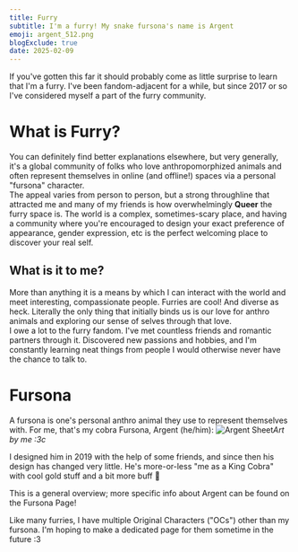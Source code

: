 ```yaml
---
title: Furry
subtitle: I'm a furry! My snake fursona's name is Argent
emoji: argent_512.png
blogExclude: true
date: 2025-02-09
---
```


If you've gotten this far it should probably come as little surprise to learn that I'm a furry. I've been fandom-adjacent for a while, but since 2017 or so I've considered myself a part of the furry community.

# What is Furry?
You can definitely find better explanations <TextDeco inline={true} url="https://en.wikipedia.org/wiki/Furry_fandom">elsewhere</TextDeco>, but very generally, it's a global community of folks who love anthropomorphized animals and often represent themselves in online (and offline!) spaces via a personal "fursona" character.\
The appeal varies from person to person, but a strong throughline that attracted me and many of my friends is how overwhelmingly **Queer** the furry space is. The world is a complex, sometimes-scary place, and having a community where you're encouraged to design your exact preference of appearance, gender expression, etc is the perfect welcoming place to discover your real self.

## What is it to me?
More than anything it is a means by which I can interact with the world and meet interesting, compassionate people. Furries are cool! And diverse as heck. Literally the only thing that initially binds us is our love for anthro animals and exploring our sense of selves through that love.\
I owe a lot to the furry fandom. I've met countless friends and romantic partners through it. Discovered new passions and hobbies, and I'm constantly learning neat things from people I would otherwise never have the chance to talk to.

# Fursona
A fursona is one's personal anthro animal they use to represent themselves with. For me, that's my cobra Fursona, <TextDeco inline={true} url="/fursona">Argent</TextDeco> (he/him):
<Image src={ArgentSheet} alt="Argent Sheet"/>_Art by me :3c_

I designed him in 2019 with the help of some friends, and since then his design has changed very little. He's more-or-less "me as a King Cobra" with cool gold stuff and a bit more buff 💪

<EmojiBlockquote emoji={ArgentThink} size="emoji">This is a general overview; more specific info about Argent can be found on the <TextDeco inline={true} url="/fursona">Fursona Page</TextDeco>!</EmojiBlockquote>

Like many furries, I have multiple Original Characters ("OCs") other than my fursona. I'm hoping to make a dedicated page for them sometime in the future :3
